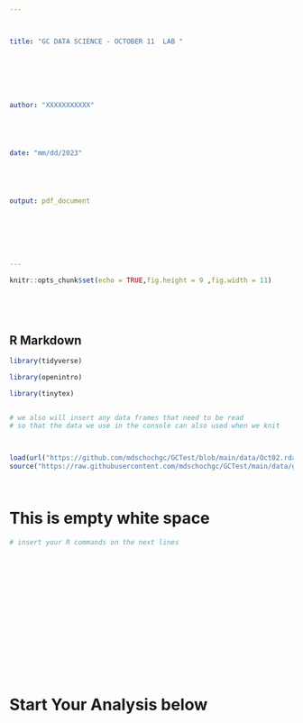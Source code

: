---



title: "GC DATA SCIENCE - OCTOBER 11  LAB "







author: "XXXXXXXXXXX"





date: "mm/dd/2023"





output: pdf_document







---





```{r setup, include=FALSE}



knitr::opts_chunk$set(echo = TRUE,fig.height = 9 ,fig.width = 11)






```



## R Markdown




```{r include = FALSE, warning = FALSE, results = FALSE}

library(tidyverse)

library(openintro)

library(tinytex)


# we also will insert any data frames that need to be read
# so that the data we use in the console can also used when we knit



load(url("https://github.com/mdschochgc/GCTest/blob/main/data/Oct02.rda?raw=true"))
source("https://raw.githubusercontent.com/mdschochgc/GCTest/main/data/gcdot_plot.r")




```





# This is empty white space 







```{r "TEST", error = TRUE, warning = FALSE}



# insert your R commands on the next lines


















```

# Start Your Analysis below














